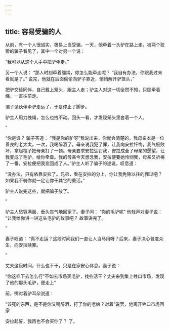 ```yaml
---
---
---
```

title: 容易受骗的人
---



从前，有一个人很诚实，极易上当受骗。一天，他牵着一头驴在路上走，被两个狡猾的骗子看见了，其中一个对另一个说：

“我可以从这个人手中把驴牵走。”

另一个人说：
“那人时刻牵着缰绳，你怎么能牵走呢？
“我自有办法，你跟我过来看就是了。”
说完，他就在后面偷偷向驴子靠近，悄悄解开驴笼头，”

把驴交给同伴，自己戴上笼头，跟主人走；驴主人对这一切全然不知，只顾牵着绳，一直往前走。

骗子见伙伴牵驴走远了，于是停止了脚步。

驴主人用力拽绳，怎么也拽不动。回头一看，才发现笼头里套着一个人。

”

“你是谁？
骗子答道：
“我是你的驴呀"我说出来，你就会清楚的。我母亲本是一位善良的老太太。一次，我喝醉酒了，母亲说我犯了罪，让我向安拉忏悔，我气极败坏，拿起棍子把母亲打了一顿。母亲要求安拉惩罚我，安拉成全了母亲的愿望，让我变成了毛驴，给你牵着。我的母亲今天想念我，安拉便要她怜悯我，母亲又祈祷了一番，安拉便把我变回成了人。”驴主人听了骗子的述说，叹息道：



“没办法，只有依靠安拉了。兄弟，看在安拉的分上，你让我免除以往的罪过吧？如果我不骑你就一定让你干其它的重活。”

驴主人说完这些，就把骗子放了。

”

驴主人愁容满面、垂头丧气地回家了。妻子问：
“你的毛驴呢"
他轻声对妻子说：
“让我给你讲一讲这头毛驴的故事吧？
故事讲完了。

”

妻子叹道：
“真不走运？这段时间我们一直让人当马用呀？后来，妻子决心普度众生，向安拉赎罪。

”

丈夫这段时间，什么也不干，只是在家安心休息。妻子说：

“你这样下去怎么行"不如去市场买毛驴，找些活干？丈夫来到集上牲口市场，发现了他的那头毛驴，便走上”

前，嘴对着驴耳朵说道：

“该死的东西，是不是你又喝醉酒，打了你的老娘？对着”说罢，他离开牲口市场回家

安拉起誓，我再也不会买你了？
了。